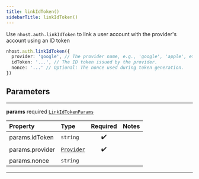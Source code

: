 ```yaml
---
title: linkIdToken()
sidebarTitle: linkIdToken()
---
```


Use `nhost.auth.linkIdToken` to link a user account with the provider's account using an ID token

```ts
nhost.auth.linkIdToken({
  provider: 'google', // The provider name, e.g., 'google', 'apple', etc.
  idToken: '...', // The ID token issued by the provider.
  nonce: '...' // Optional: The nonce used during token generation.
})
```

## Parameters

---

**<span className="parameter-name">params</span>** <span className="optional-status">required</span> [`LinkIdTokenParams`](/reference/javascript/auth/types/link-id-token-params)

| Property                                                                                    | Type                                                        | Required | Notes |
| :------------------------------------------------------------------------------------------ | :---------------------------------------------------------- | :------: | :---- |
| <span className="parameter-name"><span className="light-grey">params.</span>idToken</span>  | <code>string</code>                                         |    ✔️    |       |
| <span className="parameter-name"><span className="light-grey">params.</span>provider</span> | [`Provider`](/reference/javascript/auth/types/provider) |    ✔️    |       |
| <span className="parameter-name"><span className="light-grey">params.</span>nonce</span>    | <code>string</code>                                         |          |       |

---
